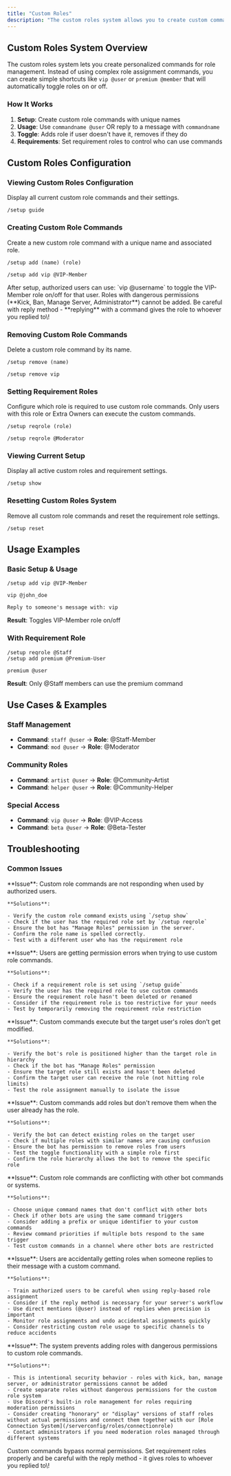 ```yaml
---
title: "Custom Roles"
description: "The custom roles system allows you to create custom commands for role assignment. Set up shortcut commands that authorized users can use to toggle roles on/off for members, creating an efficient role management system with custom names and requirements."
---
```


## Custom Roles System Overview

The custom roles system lets you create personalized commands for role management. Instead of using complex role assignment commands, you can create simple shortcuts like `vip @user` or `premium @member` that will automatically toggle roles on or off.

### How It Works

1. **Setup**: Create custom role commands with unique names
2. **Usage**: Use `commandname @user` OR reply to a message with `commandname`
3. **Toggle**: Adds role if user doesn't have it, removes if they do
4. **Requirements**: Set requirement roles to control who can use commands

## Custom Roles Configuration

### Viewing Custom Roles Configuration

Display all current custom role commands and their settings.

```Unspecified Example
/setup guide
```

### Creating Custom Role Commands

Create a new custom role command with a unique name and associated role.

<CodeGroup>

```Unspecified Example
/setup add (name) (role)
```


```Unspecified Syntax
/setup add vip @VIP-Member
```

</CodeGroup>

<Note>
  After setup, authorized users can use: `vip @username` to toggle the VIP-Member role on/off for that user.
</Note>

<Warning>
  Roles with dangerous permissions (**Kick, Ban, Manage Server, Administrator**) cannot be added. Be careful with reply method - **replying** with a command gives the role to whoever you replied to\!
</Warning>

### Removing Custom Role Commands

Delete a custom role command by its name.

<CodeGroup>

```Unspecified Example
/setup remove (name)
```


```Unspecified Syntax
/setup remove vip
```

</CodeGroup>

### Setting Requirement Roles

Configure which role is required to use custom role commands. Only users with this role or Extra Owners can execute the custom commands.

<CodeGroup>

```Unspecified Example
/setup reqrole (role)
```


```Unspecified Syntax
/setup reqrole @Moderator
```

</CodeGroup>

### Viewing Current Setup

Display all active custom roles and requirement settings.

```Unspecified Example
/setup show
```

### Resetting Custom Roles System

Remove all custom role commands and reset the requirement role settings.

```Unspecified Example
/setup reset
```

## Usage Examples

### Basic Setup & Usage

<CodeGroup>

```Unspecified Setup
/setup add vip @VIP-Member
```


```Unspecified Usage
vip @john_doe
```


```Unspecified Reply Method
Reply to someone's message with: vip
```

</CodeGroup>

**Result**: Toggles VIP-Member role on/off

### With Requirement Role

<CodeGroup>

```Unspecified Setup
/setup reqrole @Staff
/setup add premium @Premium-User
```


```Unspecified Usage
premium @user
```

</CodeGroup>

**Result**: Only @Staff members can use the premium command

## Use Cases & Examples

### Staff Management

- **Command**: `staff @user` → **Role**: @Staff-Member
- **Command**: `mod @user` → **Role**: @Moderator

### Community Roles

- **Command**: `artist @user` → **Role**: @Community-Artist
- **Command**: `helper @user` → **Role**: @Community-Helper

### Special Access

- **Command**: `vip @user` → **Role**: @VIP-Access
- **Command**: `beta @user` → **Role**: @Beta-Tester

## Troubleshooting

### Common Issues

<AccordionGroup>
  <Accordion title="Custom commands not working - Commands not responding">
    **Issue**: Custom role commands are not responding when used by authorized users.

    **Solutions**:

    - Verify the custom role command exists using `/setup show`
    - Check if the user has the required role set by `/setup reqrole`
    - Ensure the bot has "Manage Roles" permission in the server.
    - Confirm the role name is spelled correctly.
    - Test with a different user who has the requirement role
  </Accordion>
  <Accordion title="Permission denied - Users can't use custom commands">
    **Issue**: Users are getting permission errors when trying to use custom role commands.

    **Solutions**:

    - Check if a requirement role is set using `/setup guide`
    - Verify the user has the required role to use custom commands
    - Ensure the requirement role hasn't been deleted or renamed
    - Consider if the requirement role is too restrictive for your needs
    - Test by temporarily removing the requirement role restriction
  </Accordion>
  <Accordion title="Role assignment failing - Custom commands run but roles don't change">
    **Issue**: Custom commands execute but the target user's roles don't get modified.

    **Solutions**:

    - Verify the bot's role is positioned higher than the target role in hierarchy
    - Check if the bot has "Manage Roles" permission
    - Ensure the target role still exists and hasn't been deleted
    - Confirm the target user can receive the role (not hitting role limits)
    - Test the role assignment manually to isolate the issue
  </Accordion>
  <Accordion title="Toggle not working - Roles only being added, not removed">
    **Issue**: Custom commands add roles but don't remove them when the user already has the role.

    **Solutions**:

    - Verify the bot can detect existing roles on the target user
    - Check if multiple roles with similar names are causing confusion
    - Ensure the bot has permission to remove roles from users
    - Test the toggle functionality with a simple role first
    - Confirm the role hierarchy allows the bot to remove the specific role
  </Accordion>
  <Accordion title="Command conflicts - Custom commands interfering with other bots">
    **Issue**: Custom role commands are conflicting with other bot commands or systems.

    **Solutions**:

    - Choose unique command names that don't conflict with other bots
    - Check if other bots are using the same command triggers
    - Consider adding a prefix or unique identifier to your custom commands
    - Review command priorities if multiple bots respond to the same trigger
    - Test custom commands in a channel where other bots are restricted
  </Accordion>
  <Accordion title="Accidental role assignments - Wrong users getting roles through replies">
    **Issue**: Users are accidentally getting roles when someone replies to their message with a custom command.

    **Solutions**:

    - Train authorized users to be careful when using reply-based role assignment
    - Consider if the reply method is necessary for your server's workflow
    - Use direct mentions (@user) instead of replies when precision is important
    - Monitor role assignments and undo accidental assignments quickly
    - Consider restricting custom role usage to specific channels to reduce accidents
  </Accordion>
  <Accordion title="Dangerous roles blocked - Can't add moderation roles to custom commands">
    **Issue**: The system prevents adding roles with dangerous permissions to custom role commands.

    **Solutions**:

    - This is intentional security behavior - roles with kick, ban, manage server, or administrator permissions cannot be added
    - Create separate roles without dangerous permissions for the custom role system
    - Use Discord's built-in role management for roles requiring moderation permissions
    - Consider creating "honorary" or "display" versions of staff roles without actual permissions and connect them together with our [Role Connection System](/serverconfig/roles/connectionrole)
    - Contact administrators if you need moderation roles managed through different systems
  </Accordion>
</AccordionGroup>

<Warning>
  Custom commands bypass normal permissions. Set requirement roles properly and be careful with the reply method - it gives roles to whoever you replied to\!
</Warning>